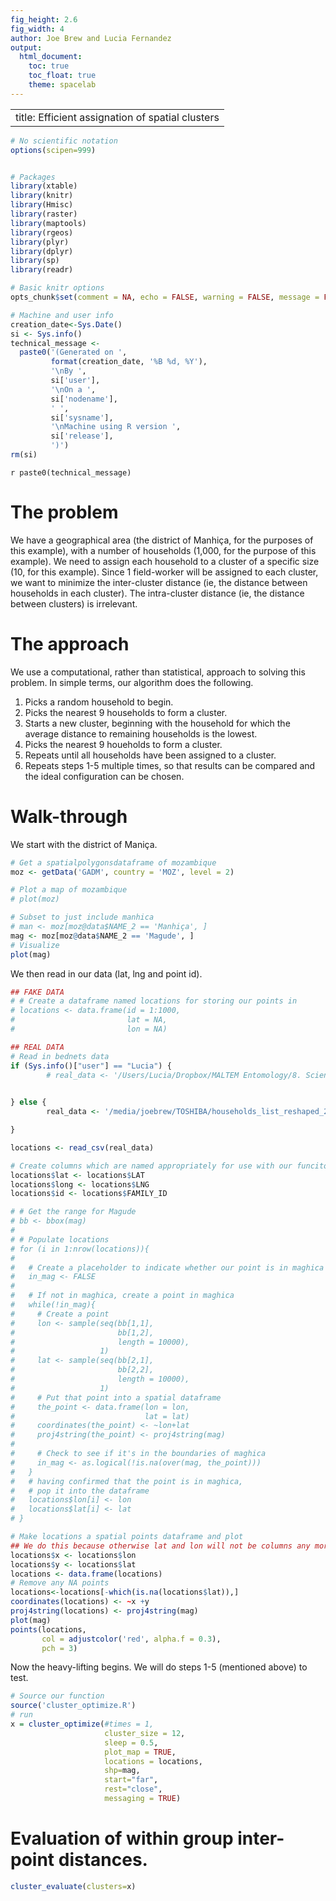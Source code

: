 ```yaml
---
fig_height: 2.6
fig_width: 4
author: Joe Brew and Lucia Fernandez
output:
  html_document:
    toc: true
    toc_float: true
    theme: spacelab
---
```


---
title: Efficient assignation of spatial clusters
---

```r
# No scientific notation
options(scipen=999)


# Packages 
library(xtable)
library(knitr)
library(Hmisc)
library(raster)
library(maptools)
library(rgeos)
library(plyr)
library(dplyr)
library(sp)
library(readr)

# Basic knitr options
opts_chunk$set(comment = NA, echo = FALSE, warning = FALSE, message = FALSE, error = FALSE, cache = F)

```

```r
# Machine and user info
creation_date<-Sys.Date()
si <- Sys.info()
technical_message <-
  paste0('(Generated on ',
         format(creation_date, '%B %d, %Y'),
         '\nBy ',
         si['user'],
         '\nOn a ',
         si['nodename'], 
         ' ',
         si['sysname'],
         '\nMachine using R version ',
         si['release'],
         ')')
rm(si)
```

`r paste0(technical_message)`

# The problem

We have a geographical area (the district of Manhiça, for the purposes of this example), with a number of households (1,000, for the purpose of this example). We need to assign each household to a cluster of a specific size (10, for this example). Since 1 field-worker will be assigned to each cluster, we want to minimize the inter-cluster distance (ie, the distance between households in each cluster). The intra-cluster distance (ie, the distance between clusters) is irrelevant.

# The approach

We use a computational, rather than statistical, approach to solving this problem. In simple terms, our algorithm does the following.  

1. Picks a random household to begin. 
2. Picks the nearest 9 households to form a cluster.
3. Starts a new cluster, beginning with the household for which the average distance to remaining households is the lowest.
4. Picks the nearest 9 houeholds to form a cluster.
5. Repeats until all households have been assigned to a cluster.
6. Repeats steps 1-5 multiple times, so that results can be compared and the ideal configuration can be chosen.

# Walk-through

We start with the district of Maniça.

```r
# Get a spatialpolygonsdataframe of mozambique
moz <- getData('GADM', country = 'MOZ', level = 2)

# Plot a map of mozambique
# plot(moz)

# Subset to just include manhica
# man <- moz[moz@data$NAME_2 == 'Manhiça', ]
mag <- moz[moz@data$NAME_2 == 'Magude', ]
# Visualize
plot(mag)
```

We then read in our data (lat, lng and point id).

```r
## FAKE DATA
# # Create a dataframe named locations for storing our points in
# locations <- data.frame(id = 1:1000, 
#                         lat = NA,
#                         lon = NA)

## REAL DATA
# Read in bednets data
if (Sys.info()["user"] == "Lucia") {
        # real_data <- '/Users/Lucia/Dropbox/MALTEM Entomology/8. Scientific Studies/3. VECE- Efficacy/4. sample_size_house_selection/House selection bednets/updated_db/households_list_reshaped_2016-04-24.csv'

        
} else {
        real_data <- '/media/joebrew/TOSHIBA/households_list_reshaped_2016-04-24.csv'

}

locations <- read_csv(real_data)

# Create columns which are named appropriately for use with our funciton
locations$lat <- locations$LAT
locations$long <- locations$LNG
locations$id <- locations$FAMILY_ID

# # Get the range for Magude
# bb <- bbox(mag)
# 
# # Populate locations
# for (i in 1:nrow(locations)){
#   
#   # Create a placeholder to indicate whether our point is in maghica
#   in_mag <- FALSE
#   
#   # If not in maghica, create a point in maghica
#   while(!in_mag){
#     # Create a point
#     lon <- sample(seq(bb[1,1],
#                       bb[1,2],
#                       length = 10000),
#                   1)
#     lat <- sample(seq(bb[2,1],
#                       bb[2,2],
#                       length = 10000),
#                   1)
#     # Put that point into a spatial dataframe
#     the_point <- data.frame(lon = lon,
#                             lat = lat)
#     coordinates(the_point) <- ~lon+lat
#     proj4string(the_point) <- proj4string(mag)
#     
#     # Check to see if it's in the boundaries of maghica
#     in_mag <- as.logical(!is.na(over(mag, the_point)))
#   }
#   # having confirmed that the point is in maghica, 
#   # pop it into the dataframe
#   locations$lon[i] <- lon
#   locations$lat[i] <- lat
# }

# Make locations a spatial points dataframe and plot
## We do this because otherwise lat and lon will not be columns any more after transforming into a geo-point data set.
locations$x <- locations$lon
locations$y <- locations$lat
locations <- data.frame(locations)
# Remove any NA points
locations<-locations[-which(is.na(locations$lat)),]
coordinates(locations) <- ~x +y
proj4string(locations) <- proj4string(mag)
plot(mag)
points(locations, 
       col = adjustcolor('red', alpha.f = 0.3), 
       pch = 3)
```

Now the heavy-lifting begins. We will do steps 1-5 (mentioned above) to test.

```r
# Source our function
source('cluster_optimize.R')
# run
x = cluster_optimize(#times = 1,
                     cluster_size = 12,
                     sleep = 0.5,
                     plot_map = TRUE,
                     locations = locations,
                     shp=mag, 
                     start="far", 
                     rest="close",
                     messaging = TRUE)

```

# Evaluation of within group inter-point distances.


```r
cluster_evaluate(clusters=x)
       
```